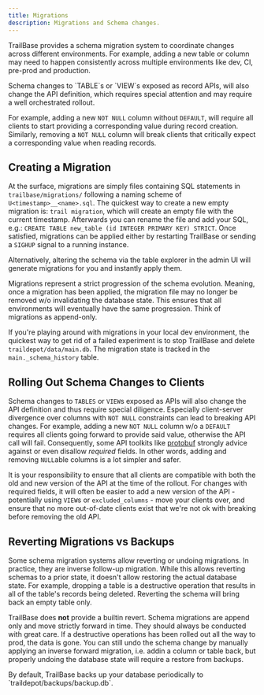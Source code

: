 ```yaml
---
title: Migrations
description: Migrations and Schema changes.
---
```



TrailBase provides a schema migration system to coordinate changes across
different environments.
For example, adding a new table or column may need to happen consistently
across multiple environments like dev, CI, pre-prod and production.

<Aside type="note" title="API Implications">
Schema changes to `TABLE`s or `VIEW`s exposed as record APIs, will also change
the API definition, which requires special attention and may require a well
orchestrated rollout.

For example, adding a new `NOT NULL` column without `DEFAULT`, will require all
clients to start providing a corresponding value during record creation.
Similarly, removing a `NOT NULL` column will break clients that critically
expect a corresponding value when reading records.
</Aside>

## Creating a Migration

At the surface, migrations are simply files containing SQL statements in
`trailbase/migrations/` following a naming scheme of
`U<timestamp>__<name>.sql`.
The quickest way to create a new empty migration is: `trail migration`, which
will create an empty file with the current timestamp. Afterwards you can
rename the file and add your SQL, e.g.:
`CREATE TABLE new_table (id INTEGER PRIMARY KEY) STRICT`.
Once satisfied, migrations can be applied either by restarting TrailBase or
sending a `SIGHUP` signal to a running instance.

Alternatively, altering the schema via the table explorer in the admin UI will
generate migrations for you and instantly apply them.

<Aside type="note" title="Append Only">
  Migrations represent a strict progression of the schema evolution. Meaning,
  once a migration has been applied, the migration file may no longer be
  removed w/o invalidating the database state. This ensures that all
  environments will eventually have the same progression.
  Think of migrations as append-only.

  If you're playing around with migrations in your local dev environment, the
  quickest way to get rid of a failed experiment is to stop TrailBase and
  delete `traildepot/data/main.db`.
  The migration state is tracked in the `main._schema_history` table.
</Aside>

## Rolling Out Schema Changes to Clients

Schema changes to `TABLES` or `VIEW`s exposed as APIs will also change the API
definition and thus require special diligence.
Especially client-server divergence over columns with `NOT NULL` constraints
can lead to breaking API changes.
For example, adding a new `NOT NULL` column w/o a `DEFAULT` requires all
clients going forward to provide said value, otherwise the API call will fail.
Consequently, some API toolkits like
[protobuf](https://protobuf.dev/best-practices/dos-donts/#add-required)
strongly advice against or even disallow *required* fields.
In other words, adding and removing `NULL`able columns is a lot simpler and
safer.

It is your responsibility to ensure that all clients are compatible with both
the old and new version of the API at the time of the rollout.
For changes with required fields, it will often be easier to add a new version
of the API - potentially using `VIEW`s or `excluded_columns` - move your clients
over, and ensure that no more out-of-date clients exist that we're not ok with
breaking before removing the old API.


## Reverting Migrations vs Backups

Some schema migration systems allow reverting or undoing migrations. In
practice, they are inverse follow-up migration. While this allows reverting
schemas to a prior state, it doesn't allow restoring the actual database state.
For example, dropping a table is a destructive operation that results in all of
the table's records being deleted.
Reverting the schema will bring back an empty table only.

TrailBase does **not** provide a builtin revert. Schema migrations are append
only and move strictly forward in time.
They should always be conducted with great care.
If a destructive operations has been rolled out all the way to prod, the data
is gone. You can still undo the schema change by manually applying an inverse
forward migration, i.e. addin a column or table back, but properly undoing the
database state will require a restore from backups.

<Aside type="note" title="Backups">
  By default, TrailBase backs up your database periodically to
  `traildepot/backups/backup.db`.
</Aside>
